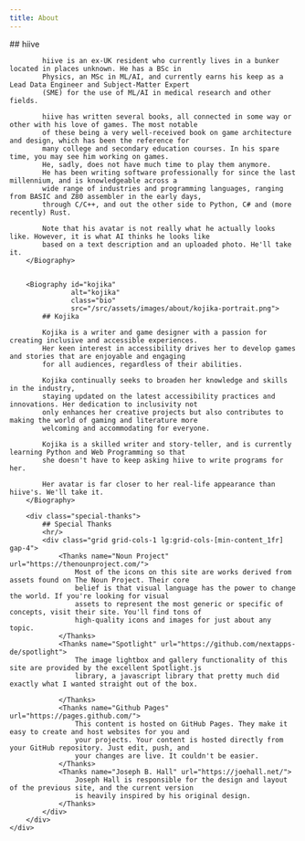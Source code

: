 ```yaml
---
title: About
---
```



<BaseLayout title={frontmatter.title} current="about">
    <div class="container about">
        <Biography id="hiive"
                   alt="hiive"
                   class="bio"
                   src="/src/assets/images/about/hiive-portrait.png">
            ## hiive

            hiive is an ex-UK resident who currently lives in a bunker located in places unknown. He has a BSc in
            Physics, an MSc in ML/AI, and currently earns his keep as a Lead Data Engineer and Subject-Matter Expert
            (SME) for the use of ML/AI in medical research and other fields.

            hiive has written several books, all connected in some way or other with his love of games. The most notable
            of these being a very well-received book on game architecture and design, which has been the reference for
            many college and secondary education courses. In his spare time, you may see him working on games.
            He, sadly, does not have much time to play them anymore.
            He has been writing software professionally for since the last millennium, and is knowledgeable across a
            wide range of industries and programming languages, ranging from BASIC and Z80 assembler in the early days,
            through C/C++, and out the other side to Python, C# and (more recently) Rust.

            Note that his avatar is not really what he actually looks like. However, it is what AI thinks he looks like
            based on a text description and an uploaded photo. He'll take it.
        </Biography>


        <Biography id="kojika"
                   alt="kojika"
                   class="bio"
                   src="/src/assets/images/about/kojika-portrait.png">
            ## Kojika

            Kojika is a writer and game designer with a passion for creating inclusive and accessible experiences.
            Her keen interest in accessibility drives her to develop games and stories that are enjoyable and engaging
            for all audiences, regardless of their abilities.

            Kojika continually seeks to broaden her knowledge and skills in the industry,
            staying updated on the latest accessibility practices and innovations. Her dedication to inclusivity not
            only enhances her creative projects but also contributes to making the world of gaming and literature more
            welcoming and accommodating for everyone.

            Kojika is a skilled writer and story-teller, and is currently learning Python and Web Programming so that
            she doesn't have to keep asking hiive to write programs for her.

            Her avatar is far closer to her real-life appearance than hiive's. We'll take it.
        </Biography>

        <div class="special-thanks">
            ## Special Thanks
            <hr/>
            <div class="grid grid-cols-1 lg:grid-cols-[min-content_1fr] gap-4">
                <Thanks name="Noun Project" url="https://thenounproject.com/">
                    Most of the icons on this site are works derived from assets found on The Noun Project. Their core
                    belief is that visual language has the power to change the world. If you're looking for visual
                    assets to represent the most generic or specific of concepts, visit their site. You'll find tons of
                    high-quality icons and images for just about any topic.
                </Thanks>
                <Thanks name="Spotlight" url="https://github.com/nextapps-de/spotlight">
                    The image lightbox and gallery functionality of this site are provided by the excellent Spotlight.js
                    library, a javascript library that pretty much did exactly what I wanted straight out of the box.

                </Thanks>
                <Thanks name="Github Pages" url="https://pages.github.com/">
                    This content is hosted on GitHub Pages. They make it easy to create and host websites for you and
                    your projects. Your content is hosted directly from your GitHub repository. Just edit, push, and
                    your changes are live. It couldn't be easier.
                </Thanks>
                <Thanks name="Joseph B. Hall" url="https://joehall.net/">
                    Joseph Hall is responsible for the design and layout of the previous site, and the current version
                    is heavily inspired by his original design.
                </Thanks>
            </div>
        </div>
    </div>
</BaseLayout>
